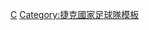{{National squad
 | name      = 2004年欧洲足球锦标赛捷克参赛名单
 | bg        = #DD0000
 | fg        = white
 | bordercolor = #000080
 | country   = 捷克
 | flag      = the Czech Republic
 | comp link = 2004年欧洲足球锦标赛
 | comp      = 2004年-{zh-hans:欧洲足球锦标赛;zh-hk:歐洲國家盃;zh-tw:歐洲足球錦標賽;}-
 | p1        = [[佩特·切赫|-{zh-hans:切赫;zh-hk:施治;zh-tw:切赫;}-]]
 | p2        = [[兹德涅克·格里格拉|-{zh-hans:格里格拉;zh-hk:基謝拉;zh-tw:格里格拉;}-]]
 | p3        = [[帕维尔·马雷什|-{zh-hans:马雷什;zh-hk:馬利斯;zh-tw:馬雷什;}-]]
 | p4        = [[托马什·加拉塞克|-{zh-hans:加拉塞克;zh-hk:加拉錫;zh-tw:加拉塞克;}-]]
 | p5        = [[雷内·博尔夫|-{zh-hans:博尔夫;zh-hk:保夫;zh-tw:博爾夫;}-]]
 | p6        = [[马雷克·扬库洛夫斯基|-{zh-hans:扬库洛夫斯基;zh-hk:贊古盧夫斯基;zh-tw:揚庫洛夫斯基;}-]]
 | p7        = [[弗拉迪米尔·斯米切尔|-{zh-hans:斯米切尔;zh-hk:史米沙;zh-tw:斯米切爾;}-]]
 | p8        = [[卡雷尔·波波斯基|-{zh-hans:波波斯基;zh-hk:普波斯基;zh-tw:波博斯基;}-]]
 | p9        = [[扬·科勒|-{zh-hans:扬·科勒;zh-hk:真·高拿;zh-tw:揚·科勒;}-]]
 | p10       = [[托马什·罗西基|-{zh-hans:罗西基;zh-hk:路斯基;zh-tw:羅西基;}-]]
 | p11       = [[帕维尔·内德维德|-{zh-hans:内德维德;zh-hk:尼維特;zh-tw:內德維德;}-]]
 | p12       = [[弗拉迪斯拉夫·洛克文茨|-{zh-hans:洛克文茨;zh-hk:盧雲歷;zh-tw:洛克文茨;}-]]
 | p13       = [[马丁·伊拉内克|-{zh-hans:伊拉内克;zh-hk:贊蘭歷;zh-tw:伊拉內克;}-]]
 | p14       = [[斯捷潘·瓦豪谢克|-{zh-hans:瓦豪谢克;zh-hk:華賀錫;zh-tw:瓦豪謝克;}-]]
 | p15       = [[米兰·巴罗什|-{zh-hans:巴罗什;zh-hk:巴路士;zh-tw:巴羅什;}-]]
 | p16       = [[亚罗米尔·布拉热克|-{zh-hans:布拉热克;zh-hk:巴拉錫;zh-tw:布拉熱克;}-]]
 | p17       = [[托马什·许布施曼|-{zh-hans:许布施曼;zh-hk:夏舒文;zh-tw:許布施曼;}-]]
 | p18       = [[马雷克·海因茨|-{zh-hans:海因茨;zh-hk:馬歷·軒斯;zh-tw:海因茨;}-]]
 | p19       = [[罗曼·季采|-{zh-hans:季采;zh-hk:泰斯;zh-tw:季采;}-]]
 | p20       = [[亚罗斯拉夫·普拉希尔|-{zh-hans:普拉希尔;zh-hk:柏拉斯;zh-tw:普拉希爾;}-]]
 | p21       = [[托马什·乌伊法卢西|-{zh-hans:乌伊法卢西;zh-hk:烏化奴斯;zh-tw:烏伊法盧斯;}-]]
 | p22       = [[达维德·罗泽纳尔|-{zh-hans:罗泽纳尔;zh-hk:羅辛奴;zh-tw:羅澤納爾;}-]]
 | p23       = [[安托宁·金斯基|-{zh-hans:金斯基;zh-hk:堅斯基;zh-tw:金斯基;}-]]
 | coach     = [[卡雷尔·布吕克纳|-{zh-hans:布吕克纳;zh-hk:布克拿;zh-tw:布呂克納;}-]]
}}<noinclude>
[[Category:2004年歐洲足球錦標賽參賽名單模板|C]]
[[Category:捷克國家足球隊模板]]
</noinclude>